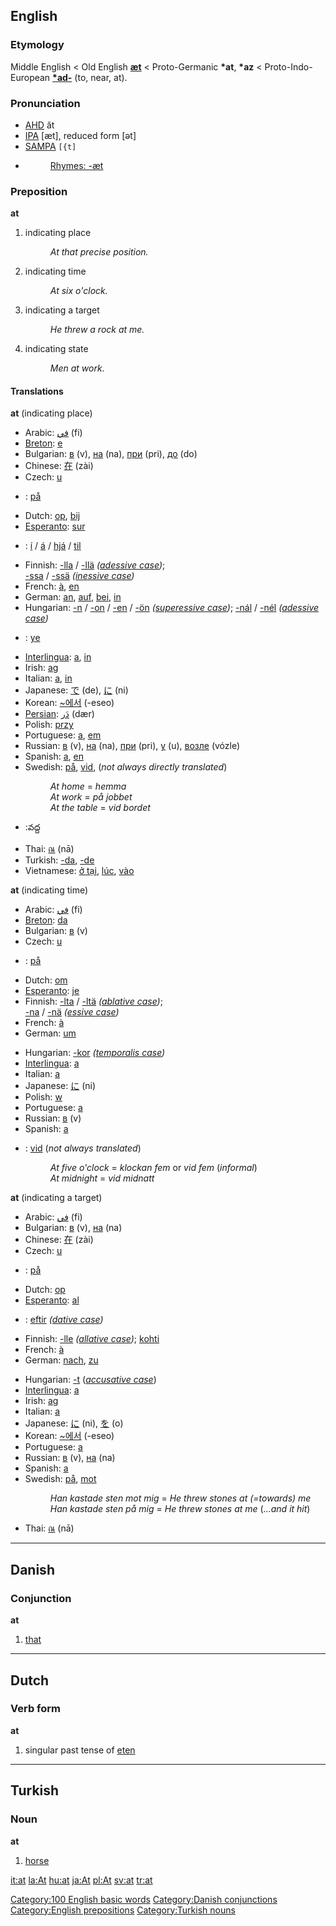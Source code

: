 {{See|At}}
==English==

===Etymology===
Middle English < Old English '''[[æt]]''' < Proto-Germanic '''*at''', '''*az''' < Proto-Indo-European '''[[*ad-]]''' (to, near, at).

===Pronunciation===
* [[AHD]] ăt
* [[IPA]] [æt], reduced form [ət]
* [[SAMPA]] <tt>[{t]</tt>
*{{audio|en-us-at.ogg|Audio (US)}}
*:[[Rhymes:English:-æt|Rhymes: -æt]]

===Preposition===
'''at'''

# indicating place
#: ''At that precise position.''
# indicating time
#: ''At six o'clock.''
# indicating a target
#: ''He threw a rock at me.''
# indicating state
#: ''Men at work.''

====Translations====
'''at''' (indicating place)
{{top}}
*Arabic: [[في]] (fi)
*[[Breton]]: [[e#Breton|e]]
*Bulgarian: [[в#Bulgarian|в]] (v), [[на#Bulgarian|на]] (na), [[при#Bulgarian|при]] (pri), [[до#Bulgarian|до]] (do)
*Chinese: [[在]] (zài)
*Czech: [[u#Czech|u]]
*{{da}}: [[på]]
*Dutch: [[op]], [[bij]]
*[[Esperanto]]: [[sur#Esperanto|sur]]
*{{fo}}: [[í]] / [[á]] / [[hjá]] / [[til]]
*Finnish: [[-lla]] / [[-llä]] ''([[adessive case]])''; <br> [[-ssa]] / [[-ssä]] ''([[inessive case]])''
*French: [[à]], [[en#French|en]]
*German: [[an#German|an]], [[auf]], [[bei]], [[in#German|in]]
*Hungarian: [[-n]] / [[-on]] / [[-en]] / [[-ön]] ''([[superessive case]])''; [[-nál]] / [[-nél]] ''([[adessive case]])''
{{mid}}
*{{io}} : [[ye]]
*[[Interlingua]]: [[a#Interlingua|a]], [[in#Interlingua|in]]
*Irish: [[ag#Irish|ag]]
*Italian: [[a#Italian|a]], [[in#Italian|in]]
*Japanese: [[で]] (de), [[に]] (ni)
*Korean: [[~에서]] (-eseo)
*[[Persian]]: [[در|دَر]] (dær)
*Polish: [[przy]]
*Portuguese: [[a#Portuguese|a]], [[em]]
*Russian: [[в]] (v), [[на]] (na), [[при]] (pri), [[у]] (u), [[возле]] (vózle)
*Spanish: [[a#Spanish|a]], [[en#Spanish|en]]
*Swedish: [[på]], [[vid]], (''not always directly translated '')
*:''At home'' = ''hemma''
*:''At work'' = ''på jobbet''
*:''At the table'' = ''vid bordet''
*{{te}}:వద్ద
*Thai: [[ณ]] (nā)
*Turkish: [[-da]], [[-de]]
*Vietnamese: [[ở tại]], [[lúc]], [[vào]]
{{bottom}}

'''at''' (indicating time)
{{top}}
*Arabic: [[في]] (fi)
*[[Breton]]: [[da#Breton|da]]
*Bulgarian: [[в#Bulgarian|в]] (v)
*Czech: [[u#Czech|u]]
*{{da}}: [[på]]
*Dutch: [[om]]
*[[Esperanto]]: [[je#Esperanto|je]]
*Finnish: [[-lta]] / [[-ltä]] ''([[ablative case]])''; <br> [[-na]] / [[-nä]] ''([[essive case]])''
*French: [[à]]
*German: [[um]]
{{mid}}
*Hungarian: [[-kor]] ''([[temporalis case]])''
*[[Interlingua]]: [[a#Interlingua|a]]
*Italian: [[a#Italian|a]]
*Japanese: [[に]] (ni)
*Polish: [[w#Polish|w]]
*Portuguese: [[a#Portuguese|a]]
*Russian: [[в]] (v)
*Spanish: [[a#Spanish|a]]
*{{sv}}: [[vid]] (''not always translated'')
*:''At five o'clock'' = ''klockan fem'' or ''vid fem'' (''informal'')
*:''At midnight'' = ''vid midnatt''
{{bottom}}

'''at''' (indicating a target)
{{top}}
*Arabic: [[في]] (fi)
*Bulgarian: [[в#Bulgarian|в]] (v), [[на#Bulgarian|на]] (na)
*Chinese: [[在]] (zài)
*Czech: [[u#Czech|u]]
*{{da}}: [[på]]
*Dutch: [[op]]
*[[Esperanto]]: [[al#Esperanto|al]]
*{{fo}}: [[eftir]] ''([[dative case]])''
*Finnish: [[-lle]] ''([[allative case]])''; [[kohti]]
*French: [[à]]
*German: [[nach]], [[zu]]
{{mid}}
*Hungarian: [[-t]] (''[[accusative case]]'')
*[[Interlingua]]: [[a#Interlingua|a]]
*Irish: [[ag#Irish|ag]]
*Italian: [[a#Italian|a]]
*Japanese: [[に]] (ni), [[を]] (o)
*Korean: [[~에서]] (-eseo)
*Portuguese: [[a#Portuguese|a]]
*Russian: [[в]] (v), [[на]] (na)
*Spanish: [[a#Spanish|a]]
*Swedish: [[på]], [[mot#Swedish|mot]] 
*:''Han kastade sten mot mig'' = ''He threw stones at (=towards) me''
*:''Han kastade sten på mig'' = ''He threw stones at me'' (''...and it hit'')
*Thai: [[ณ]] (nā)
{{bottom}}

----

==Danish==

===Conjunction===
'''at'''

#[[that]]

----

==Dutch==

===Verb form===
'''at'''

#singular past tense of [[eten]]

----

==Turkish==

===Noun===
'''at'''

#[[horse]]

[[Category:100 English basic words]]
[[Category:Danish conjunctions]]
[[Category:English prepositions]]
[[Category:Turkish nouns]]

[[it:at]]
[[la:At]]
[[hu:at]]
[[ja:At]]
[[pl:At]]
[[sv:at]]
[[tr:at]]